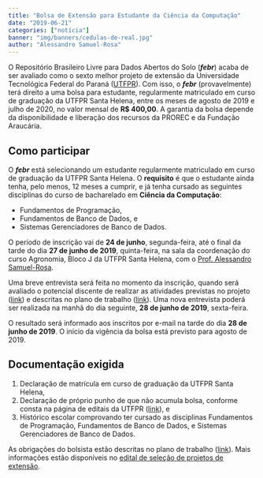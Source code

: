 ```yaml
---
title: "Bolsa de Extensão para Estudante da Ciência da Computação"
date: "2019-06-21"
categories: ["notícia"]
banner: "img/banners/cedulas-de-real.jpg"
author: "Alessandro Samuel-Rosa"
---
```


O Repositório Brasileiro Livre para Dados Abertos do Solo (___febr___) acaba de ser avaliado como o sexto melhor projeto de extensão da Universidade Tecnológica Federal do Paraná ([UTFPR][utfpr]). Com isso, o ___febr___ (provavelmente) terá direito a uma bolsa para estudante, regularmente matriculado em curso de graduação da UTFPR Santa Helena, entre os meses de agosto de 2019 e julho de 2020, no valor mensal de __R$ 400,00__. A garantia da bolsa depende da disponibilidade e liberação dos recursos da PROREC e da Fundação Araucária.

[utfpr]: http://portal.utfpr.edu.br/editais/relacoes-empresariais-e-comunitarias/reitoria/extensao/edital-prorec-extensao


## Como participar

O ___febr___ está selecionando um estudante regularmente matriculado em curso de graduação da UTFPR Santa Helena. O __requisito__ é que o estudante ainda tenha, pelo menos, 12 meses a cumprir, e já tenha cursado as seguintes disciplinas do curso de bacharelado em __Ciência da Computação__:

* Fundamentos de Programação,
* Fundamentos de Banco de Dados, e
* Sistemas Gerenciadores de Banco de Dados.

O período de inscrição vai de __24 de junho__, segunda-feira, até o final da tarde do dia __27 de junho de 2019__, quinta-feira, na sala da coordenação do curso Agronomia, Bloco J da UTFPR Santa Helena, com o [Prof. Alessandro Samuel-Rosa][alessandro].

[alessandro]: http://samuel-rosa.github.io/

Uma breve entrevista será feita no momento da inscrição, quando será avaliado o potencial discente de realizar as atividades previstas no projeto ([link][projeto]) e descritas no plano de trabalho ([link][plano]). Uma nova entrevista poderá ser realizada na manhã do dia seguinte, __28 de junho de 2019__, sexta-feira.

[projeto]: https://mfr.osf.io/render?url=https://osf.io/ybpn2/?action=download%26mode=render
[plano]: https://mfr.osf.io/render?url=https://osf.io/nhkrb/?action=download%26mode=render

O resultado será informado aos inscritos por e-mail na tarde do dia __28 de junho de 2019__. O início da vigência da bolsa está previsto para agosto de 2019.

## Documentação exigida

1. Declaração de matrícula em curso de graduação da UTFPR Santa Helena,
2. Declaração de próprio punho de que não acumula bolsa, conforme consta na página de editais da UTFPR 
   ([link][declaracao]), e
3. Histórico escolar comprovando ter cursado as disciplinas Fundamentos de Programação, Fundamentos de Banco de Dados, e Sistemas Gerenciadores de Banco de Dados.
<!-- 3. Declaração emitida pelo DERAC da UTFPR Santa Helena confirmando o ingresso na modalidade de cotista. -->

[declaracao]: http://www.utfpr.edu.br/estrutura-universitaria/diretorias-de-gestao/dircom/noticias/noticias/link/DECLARAODENOACMULODEBOLSA.pdf

As obrigações do bolsista estão descritas no plano de trabalho ([link][plano]). Mais informações estão disponíveis no [edital de seleção de projetos de extensão][utfpr].
